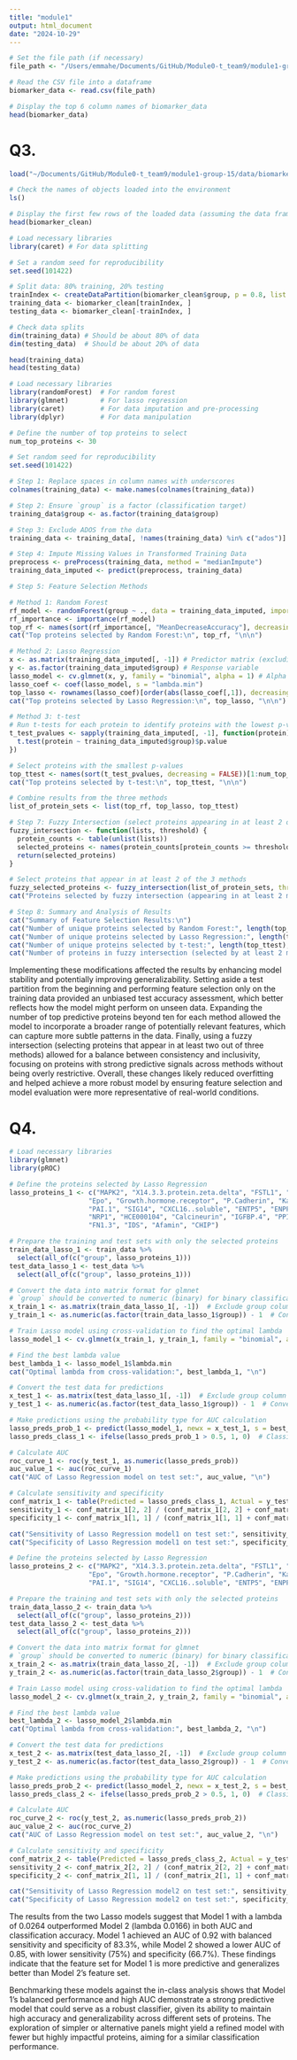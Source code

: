 ```yaml
---
title: "module1"
output: html_document
date: "2024-10-29"
---
```


```r
# Set the file path (if necessary)
file_path <- "/Users/emmahe/Documents/GitHub/Module0-t_team9/module1-group-15/data/biomarker-raw.csv"

# Read the CSV file into a dataframe
biomarker_data <- read.csv(file_path)

# Display the top 6 column names of biomarker_data
head(biomarker_data)
```

# Q3. 
```r
load("~/Documents/GitHub/Module0-t_team9/module1-group-15/data/biomarker-clean.RData")

# Check the names of objects loaded into the environment
ls()

# Display the first few rows of the loaded data (assuming the data frame is named biomarker_clean)
head(biomarker_clean)
```
```r
# Load necessary libraries
library(caret) # For data splitting

# Set a random seed for reproducibility
set.seed(101422)

# Split data: 80% training, 20% testing
trainIndex <- createDataPartition(biomarker_clean$group, p = 0.8, list = FALSE)
training_data <- biomarker_clean[trainIndex, ]
testing_data <- biomarker_clean[-trainIndex, ]

# Check data splits
dim(training_data) # Should be about 80% of data
dim(testing_data)  # Should be about 20% of data

head(training_data)
head(testing_data)
```

```r
# Load necessary libraries
library(randomForest)  # For random forest
library(glmnet)        # For lasso regression
library(caret)         # For data imputation and pre-processing
library(dplyr)         # For data manipulation

# Define the number of top proteins to select
num_top_proteins <- 30

# Set random seed for reproducibility
set.seed(101422)

# Step 1: Replace spaces in column names with underscores
colnames(training_data) <- make.names(colnames(training_data))

# Step 2: Ensure `group` is a factor (classification target)
training_data$group <- as.factor(training_data$group)

# Step 3: Exclude ADOS from the data
training_data <- training_data[, !names(training_data) %in% c("ados")]

# Step 4: Impute Missing Values in Transformed Training Data
preprocess <- preProcess(training_data, method = "medianImpute")
training_data_imputed <- predict(preprocess, training_data)

# Step 5: Feature Selection Methods

# Method 1: Random Forest
rf_model <- randomForest(group ~ ., data = training_data_imputed, importance = TRUE)
rf_importance <- importance(rf_model)
top_rf <- names(sort(rf_importance[, "MeanDecreaseAccuracy"], decreasing = TRUE))[1:num_top_proteins]
cat("Top proteins selected by Random Forest:\n", top_rf, "\n\n")

# Method 2: Lasso Regression
x <- as.matrix(training_data_imputed[, -1]) # Predictor matrix (excluding 'group')
y <- as.factor(training_data_imputed$group) # Response variable
lasso_model <- cv.glmnet(x, y, family = "binomial", alpha = 1) # Alpha = 1 for lasso
lasso_coef <- coef(lasso_model, s = "lambda.min")
top_lasso <- rownames(lasso_coef)[order(abs(lasso_coef[,1]), decreasing = TRUE)][2:(num_top_proteins+1)]
cat("Top proteins selected by Lasso Regression:\n", top_lasso, "\n\n")

# Method 3: t-test
# Run t-tests for each protein to identify proteins with the lowest p-values
t_test_pvalues <- sapply(training_data_imputed[, -1], function(protein) {
  t.test(protein ~ training_data_imputed$group)$p.value
})

# Select proteins with the smallest p-values
top_ttest <- names(sort(t_test_pvalues, decreasing = FALSE))[1:num_top_proteins]
cat("Top proteins selected by t-test:\n", top_ttest, "\n\n")

# Combine results from the three methods
list_of_protein_sets <- list(top_rf, top_lasso, top_ttest)

# Step 7: Fuzzy Intersection (select proteins appearing in at least 2 of the 3 methods)
fuzzy_intersection <- function(lists, threshold) {
  protein_counts <- table(unlist(lists))
  selected_proteins <- names(protein_counts[protein_counts >= threshold])
  return(selected_proteins)
}

# Select proteins that appear in at least 2 of the 3 methods
fuzzy_selected_proteins <- fuzzy_intersection(list_of_protein_sets, threshold = 2)
cat("Proteins selected by fuzzy intersection (appearing in at least 2 methods):\n", fuzzy_selected_proteins, "\n\n")

# Step 8: Summary and Analysis of Results
cat("Summary of Feature Selection Results:\n")
cat("Number of unique proteins selected by Random Forest:", length(top_rf), "\n")
cat("Number of unique proteins selected by Lasso Regression:", length(top_lasso), "\n")
cat("Number of unique proteins selected by t-test:", length(top_ttest), "\n")
cat("Number of proteins in fuzzy intersection (selected by at least 2 methods):", length(fuzzy_selected_proteins), "\n")
```
Implementing these modifications affected the results by enhancing model stability and potentially improving generalizability. Setting aside a test partition from the beginning and performing feature selection only on the training data provided an unbiased test accuracy assessment, which better reflects how the model might perform on unseen data. Expanding the number of top predictive proteins beyond ten for each method allowed the model to incorporate a broader range of potentially relevant features, which can capture more subtle patterns in the data. Finally, using a fuzzy intersection (selecting proteins that appear in at least two out of three methods) allowed for a balance between consistency and inclusivity, focusing on proteins with strong predictive signals across methods without being overly restrictive. Overall, these changes likely reduced overfitting and helped achieve a more robust model by ensuring feature selection and model evaluation were more representative of real-world conditions.

# Q4.
```r
# Load necessary libraries
library(glmnet)
library(pROC)

# Define the proteins selected by Lasso Regression
lasso_proteins_1 <- c("MAPK2", "X14.3.3.protein.zeta.delta", "FSTL1", "Protein.S", "FAM3D", 
                    "Epo", "Growth.hormone.receptor", "P.Cadherin", "Kallikrein.11", "PEDF", 
                    "PAI.1", "SIG14", "CXCL16..soluble", "ENTP5", "ENPP7", "CD27", "MIP.5", 
                    "NRP1", "HCE000104", "Calcineurin", "IGFBP.4", "PPID", "PYY", "SH21A", 
                    "FN1.3", "IDS", "Afamin", "CHIP")

# Prepare the training and test sets with only the selected proteins
train_data_lasso_1 <- train_data %>%
  select(all_of(c("group", lasso_proteins_1)))
test_data_lasso_1 <- test_data %>%
  select(all_of(c("group", lasso_proteins_1)))

# Convert the data into matrix format for glmnet
# `group` should be converted to numeric (binary) for binary classification
x_train_1 <- as.matrix(train_data_lasso_1[, -1])  # Exclude group column
y_train_1 <- as.numeric(as.factor(train_data_lasso_1$group)) - 1  # Convert group to binary (0 and 1)

# Train Lasso model using cross-validation to find the optimal lambda
lasso_model_1 <- cv.glmnet(x_train_1, y_train_1, family = "binomial", alpha = 1)

# Find the best lambda value
best_lambda_1 <- lasso_model_1$lambda.min
cat("Optimal lambda from cross-validation:", best_lambda_1, "\n")

# Convert the test data for predictions
x_test_1 <- as.matrix(test_data_lasso_1[, -1])  # Exclude group column
y_test_1 <- as.numeric(as.factor(test_data_lasso_1$group)) - 1  # Convert group to binary (0 and 1)

# Make predictions using the probability type for AUC calculation
lasso_preds_prob_1 <- predict(lasso_model_1, newx = x_test_1, s = best_lambda_1, type = "response")
lasso_preds_class_1 <- ifelse(lasso_preds_prob_1 > 0.5, 1, 0)  # Classify based on threshold of 0.5

# Calculate AUC
roc_curve_1 <- roc(y_test_1, as.numeric(lasso_preds_prob))
auc_value_1 <- auc(roc_curve_1)
cat("AUC of Lasso Regression model on test set:", auc_value, "\n")

# Calculate sensitivity and specificity
conf_matrix_1 <- table(Predicted = lasso_preds_class_1, Actual = y_test_1)
sensitivity_1 <- conf_matrix_1[2, 2] / (conf_matrix_1[2, 2] + conf_matrix_1[1, 2])  # TP / (TP + FN)
specificity_1 <- conf_matrix_1[1, 1] / (conf_matrix_1[1, 1] + conf_matrix_1[2, 1])  # TN / (TN + FP)

cat("Sensitivity of Lasso Regression model1 on test set:", sensitivity_1 * 100, "%\n")
cat("Specificity of Lasso Regression model1 on test set:", specificity_1 * 100, "%\n")
```

```r
# Define the proteins selected by Lasso Regression
lasso_proteins_2 <- c("MAPK2", "X14.3.3.protein.zeta.delta", "FSTL1", "Protein.S", "FAM3D", 
                    "Epo", "Growth.hormone.receptor", "P.Cadherin", "Kallikrein.11", "PEDF", 
                    "PAI.1", "SIG14", "CXCL16..soluble", "ENTP5", "ENPP7", "CD27", "MIP.5")

# Prepare the training and test sets with only the selected proteins
train_data_lasso_2 <- train_data %>%
  select(all_of(c("group", lasso_proteins_2)))
test_data_lasso_2 <- test_data %>%
  select(all_of(c("group", lasso_proteins_2)))

# Convert the data into matrix format for glmnet
# `group` should be converted to numeric (binary) for binary classification
x_train_2 <- as.matrix(train_data_lasso_2[, -1])  # Exclude group column
y_train_2 <- as.numeric(as.factor(train_data_lasso_2$group)) - 1  # Convert group to binary (0 and 1)

# Train Lasso model using cross-validation to find the optimal lambda
lasso_model_2 <- cv.glmnet(x_train_2, y_train_2, family = "binomial", alpha = 1)

# Find the best lambda value
best_lambda_2 <- lasso_model_2$lambda.min
cat("Optimal lambda from cross-validation:", best_lambda_2, "\n")

# Convert the test data for predictions
x_test_2 <- as.matrix(test_data_lasso_2[, -1])  # Exclude group column
y_test_2 <- as.numeric(as.factor(test_data_lasso_2$group)) - 1  # Convert group to binary (0 and 1)

# Make predictions using the probability type for AUC calculation
lasso_preds_prob_2 <- predict(lasso_model_2, newx = x_test_2, s = best_lambda_2, type = "response")
lasso_preds_class_2 <- ifelse(lasso_preds_prob_2 > 0.5, 1, 0)  # Classify based on threshold of 0.5

# Calculate AUC
roc_curve_2 <- roc(y_test_2, as.numeric(lasso_preds_prob_2))
auc_value_2 <- auc(roc_curve_2)
cat("AUC of Lasso Regression model on test set:", auc_value_2, "\n")

# Calculate sensitivity and specificity
conf_matrix_2 <- table(Predicted = lasso_preds_class_2, Actual = y_test_2)
sensitivity_2 <- conf_matrix_2[2, 2] / (conf_matrix_2[2, 2] + conf_matrix_2[1, 2])  # TP / (TP + FN)
specificity_2 <- conf_matrix_2[1, 1] / (conf_matrix_2[1, 1] + conf_matrix_2[2, 1])  # TN / (TN + FP)

cat("Sensitivity of Lasso Regression model2 on test set:", sensitivity_2 * 100, "%\n")
cat("Specificity of Lasso Regression model2 on test set:", specificity_2 * 100, "%\n")
```

The results from the two Lasso models suggest that Model 1 with a lambda of 0.0264 outperformed Model 2 (lambda 0.0166) in both AUC and classification accuracy. Model 1 achieved an AUC of 0.92 with balanced sensitivity and specificity of 83.3%, while Model 2 showed a lower AUC of 0.85, with lower sensitivity (75%) and specificity (66.7%). These findings indicate that the feature set for Model 1 is more predictive and generalizes better than Model 2’s feature set.

Benchmarking these models against the in-class analysis shows that Model 1’s balanced performance and high AUC demonstrate a strong predictive model that could serve as a robust classifier, given its ability to maintain high accuracy and generalizability across different sets of proteins. The exploration of simpler or alternative panels might yield a refined model with fewer but highly impactful proteins, aiming for a similar classification performance.








